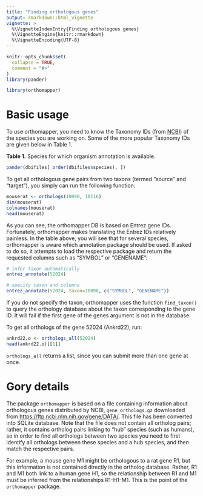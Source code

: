 ```yaml
---
title: "Finding orthologous genes"
output: rmarkdown::html_vignette
vignette: >
  %\VignetteIndexEntry{Finding orthologous genes}
  %\VignetteEngine{knitr::rmarkdown}
  %\VignetteEncoding{UTF-8}
---
```


```r
knitr::opts_chunk$set(
  collapse = TRUE,
  comment = "#>"
)
library(pander)
```

```r
library(orthomapper)
```

# Basic usage

To use orthomapper, you need to know the Taxonomy IDs (from
[NCBI](https://www.ncbi.nlm.nih.gov/taxonomy)) of the species you are
working on. Some of the more popular Taxonomy IDs are given below in Table
1.

**Table 1.** Species for which organism annotation is available.

```r
pander(dbifiles[ order(dbifiles$species), ])
```

To get all orthologous gene pairs from two taxons (termed "source" and
"target"), you simply can run the following function:

```r
mouserat <- orthologs(10090, 10116)
dim(mouserat)
colnames(mouserat)
head(mouserat)
```

As you can see, the orthomapper DB is based on Entrez gene IDs. 
Fortunately, orthomapper makes translating the Entrez IDs relatively
painless. In the table above, you will see that for several species,
orthomapper is aware which annotation package should be used. If asked to
do so, it attempts to load the respective package and return the requested
columns such as "SYMBOL" or "GENENAME":

```r
# infer taxon automatically
entrez_annotate(52024)

# specify taxon and columns
entrez_annotate(52024, taxon=10090, c("SYMBOL", "GENENAME"))
```

If you do not specify the taxon, orthomapper uses the function
`find_taxon()` to query the orthology database about the taxon
corresponding to the gene ID. It will fail if the first gene of the genes
argument is not in the database.

To get all orthologs of the gene 52024 (Ankrd22), run:

```r
ankrd22.o <- orthologs_all(52024)
head(ankrd22.o)[[1]]
```

`orthologs_all` returns a list, since you can submit more than one gene at
once.

# Gory details

The package `orthomapper` is based on a file containing information about
orthologous genes distributed by NCBI, `gene_orthologs.gz` downloaded from
[https://ftp.ncbi.nlm.nih.gov/gene/DATA/](https://ftp.ncbi.nlm.nih.gov/gene/DATA/). 
This file has been converted into SQLite database. Note that the file does
not contain all ortholog pairs; rather, it contains ortholog pairs linking
to "hub" species (such as humans), so in order to find all orthologs
between two species you need to first identify all orthologs between these
species and a hub species, and then match the respective pairs.

For example, a mouse gene M1 might be orthologous to a rat gene R1, but
this information is not contained directly in the ortholog database.
Rather, R1 and M1 both link to a human gene H1, so the relationship between
R1 and M1 must be inferred from the relationships R1-H1-M1. This is the
point of the `orthomapper` package.

